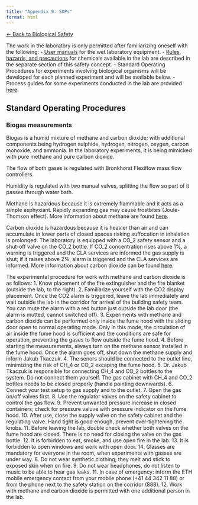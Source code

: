 ```yaml
---
title: "Appendix 9: SOPs"
format: html
---
```


[← Back to Biological Safety](../biological-safety.qmd)


The work in the laboratory is only permitted after familiarizing oneself with the following:
- [User manuals](https://drive.google.com/drive/folders/1-gGl0Jj20gXjfeDVtdbEAdviQkH1oo-P?usp=drive_link) for the wet laboratory equipment.
- [Rules, hazards, and precautions](../../02-chemical-safety/README.md) for chemicals available in the lab are described in the separate section of this safety concept.
- Standard Operating Procedures for experiments involving biological organisms will be developed for each planned experiment and will be available below.
- Process guides for some experiments conducted in the lab are provided [here](https://drive.google.com/drive/folders/1gTSVTPXE1Uu6BYCSFkvb-adi6UVNAWKj?usp=sharing).

## Standard Operating Procedures

### Biogas measurements

Biogas is a humid mixture of methane and carbon dioxide; with additional components being hydrogen sulphide, hydrogen, nitrogen, oxygen, carbon monoxide, and ammonia. In the laboratory experiments, it is being mimicked with pure methane and pure carbon dioxide.

The flow of both gases is regulated with Bronkhorst Flexiflow mass flow controllers. 

Humidity is regulated with two manual valves, splitting the flow so part of it passes through water bath.

Methane is hazardous because it is extremely flammable and it acts as a simple asphyxiant. Rapidly expanding gas may cause frostbites (Joule-Thomson effect). More information about methane are found [here](https://github.com/Global-Health-Engineering/group-safety/blob/main/02-chemical-safety/chemicals/METHANE_74-82-8.md).

Carbon dioxide is hazardous because it is heavier than air and can accumulate in lower parts of closed spaces risking suffocation in inhalation is prolonged. The laboratory is equipped with a CO_2 safety sensor and a shut-off valve on the CO_2 bottle. If CO_2 concentration rises above 1\%, a warning is triggered and the CLA services are informed the gas supply is shut; if it raises above 2\%, alarm is triggered and the CLA services are informed. More information about carbon dioxide can be found [here](https://github.com/Global-Health-Engineering/group-safety/blob/main/02-chemical-safety/chemicals/CARBON_DIOXIDE_124-38-9.md).

The experimental procedure for work with methane and carbon dioxide is as follows:
1. Know placement of the fire extinguisher and the fire blanket (outside the lab, to the right).
2. Familiarize yourself with the CO2 display placement. Once the CO2 alarm is triggered, leave the lab immediately and wait outside the lab in the corridor for arrival of the building safety team. You can mute the alarm with a red button just outside the lab door (the alarm is mutted, cannot switched off).
3. Experiments with methane and carbon dioxide can be performed only inside the fume hood with the sliding door open to normal operating mode. Only in this mode, the circulation of air inside the fume hood is sufficient and the conditions are safe for operation, preventing the gases to flow outside the fume hood.
4. Before starting the measurements, always turn on the methane sensor installed in the fume hood. Once the alarm goes off, shut down the methane supply and inform Jakub Tkaczuk.
4. The senors should be connected to the outlet line, minimizing the risk of CH_4 or CO_2 excaping the fume hood.
5. Dr. Jakub Tkaczuk is responsible for connecting CH_4 and CO_2 bottles to the system. Do not connect them yourself. The gas cabinet with CH_4 and CO_2 bottles needs to be closed properly (handle pointing downwards).
6. Connect your test setup to gas supply and to the outlet.
7. Open the gas on/off valves first.
8. Use the regulator valves on the safety cabinet to control the gas flow.
9. Prevent unwanted pressure increase in closed containers; check for pressure valuve with pressure indicator on the fume hood.
10. After use, close the supply valve on the safety cabinet and the regulating valve. Hand tight is good enough, prevent over-tightening the knobs.
11. Before leaving the lab, double check whether both valves on the fume hood are closed. There is no need for closing the valve on the gas bottle.
12. It is forbidden to eat, smoke, and use open fire in the lab.
13. It is forbidden to open windows and work with open door.
14. Glasses are mandatory for everyone in the room, when experiments with gasses are under way.
8.	Do not wear synthetic clothing; they melt and stick to exposed skin when on fire.
9.	Do not wear headphones, do not listen to music to be able to hear gas leaks.
11.	In case of emergency: inform the ETH mobile emergency contact from your mobile phone (+41 44 342 11 88) or from the phone next to the safety station on the corridor (888).
12.	Work with methane and carbon dioxide is permitted with one additional person in the lab.
